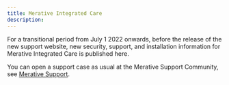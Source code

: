 ```yaml
---
title: Merative Integrated Care
description: 
---
```


For a transitional period from July 1 2022 onwards, before the release of the new support website, new security, support, and installation information for Merative Integrated Care is published here.

You can open a support case as usual at the Merative Support Community, see [Merative Support](https://www.merative.com/support/spm).
